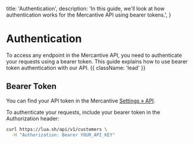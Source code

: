   title: 'Authentication',
  description:
    'In this guide, we\'ll look at how authentication works for the Mercantive API using bearer tokens.',
}

# Authentication

To access any endpoint in the Mercantive API, you need to authenticate your requests using a bearer token. This guide explains how to use bearer token authentication with our API. {{ className: 'lead' }}

## Bearer Token

You can find your API token in the Mercantive [Settings &raquo; API](https://app.mercantive.com/settings/api).

To authenticate your requests, include your bearer token in the Authorization header:

```bash {{ title: 'Example request with bearer token' }}
curl https://lua.sh/api/v1/customers \
  -H "Authorization: Bearer YOUR_API_KEY"